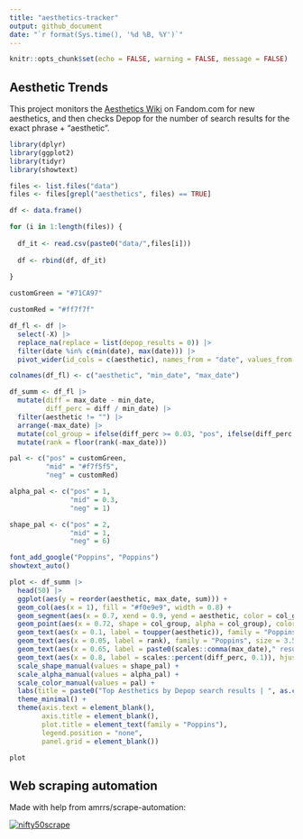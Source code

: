 ```yaml
---
title: "aesthetics-tracker"
output: github_document
date: "`r format(Sys.time(), '%d %B, %Y')`"
---
```


```r
knitr::opts_chunk$set(echo = FALSE, warning = FALSE, message = FALSE)
```

## Aesthetic Trends

This project monitors the [Aesthetics Wiki](https://aesthetics.fandom.com/wiki/Aesthetics_Wiki) on Fandom.com for new aesthetics, and then checks Depop for the number of search results for the exact phrase + "aesthetic".

```r

library(dplyr)
library(ggplot2)
library(tidyr)
library(showtext)

files <- list.files("data")
files <- files[grepl("aesthetics", files) == TRUE]

df <- data.frame()

for (i in 1:length(files)) {
  
  df_it <- read.csv(paste0("data/",files[i]))
  
  df <- rbind(df, df_it)
  
}

customGreen = "#71CA97"

customRed = "#ff7f7f"
```

```r

df_fl <- df |>
  select(-X) |>
  replace_na(replace = list(depop_results = 0)) |>
  filter(date %in% c(min(date), max(date))) |>
  pivot_wider(id_cols = c(aesthetic), names_from = "date", values_from = "depop_results")

colnames(df_fl) <- c("aesthetic", "min_date", "max_date")

df_summ <- df_fl |>
  mutate(diff = max_date - min_date,
         diff_perc = diff / min_date) |>
  filter(aesthetic != "") |>
  arrange(-max_date) |>
  mutate(col_group = ifelse(diff_perc >= 0.03, "pos", ifelse(diff_perc > -0.03, "mid", "neg"))) |>
  mutate(rank = floor(rank(-max_date)))
```

```r
pal <- c("pos" = customGreen,
         "mid" = "#f7f5f5",
         "neg" = customRed)

alpha_pal <- c("pos" = 1,
               "mid" = 0.3,
               "neg" = 1)

shape_pal <- c("pos" = 2,
               "mid" = 1,
               "neg" = 6)

font_add_google("Poppins", "Poppins")
showtext_auto()

plot <- df_summ |>
  head(50) |>
  ggplot(aes(y = reorder(aesthetic, max_date, sum))) +
  geom_col(aes(x = 1), fill = "#f0e9e9", width = 0.8) +
  geom_segment(aes(x = 0.7, xend = 0.9, yend = aesthetic, color = col_group), size = 6) +
  geom_point(aes(x = 0.72, shape = col_group, alpha = col_group), color = "#1d1d1d", stroke = 1, size = 3) +
  geom_text(aes(x = 0.1, label = toupper(aesthetic)), family = "Poppins", size = 5.5, hjust = 0, vjust = 0.5) +
  geom_text(aes(x = 0.05, label = rank), family = "Poppins", size = 3.5) +
  geom_text(aes(x = 0.65, label = paste0(scales::comma(max_date)," results")), family = "Poppins", size = 4.5, hjust = 1) +
  geom_text(aes(x = 0.8, label = scales::percent(diff_perc, 0.1)), hjust = 0.5, family = "Poppins", size = 4) +
  scale_shape_manual(values = shape_pal) +
  scale_alpha_manual(values = alpha_pal) +
  scale_color_manual(values = pal) +
  labs(title = paste0("Top Aesthetics by Depop search results | ", as.character(max(df$date)))) +
  theme_minimal() +
  theme(axis.text = element_blank(),
        axis.title = element_blank(),
        plot.title = element_text(family = "Poppins"),
        legend.position = "none",
        panel.grid = element_blank())

plot
```

## Web scraping automation

Made with help from amrrs/scrape-automation:

[![nifty50scrape](https://github.com/amrrs/scrape-automation/actions/workflows/main.yml/badge.svg)](https://github.com/amrrs/scrape-automation/actions/workflows/main.yml)
